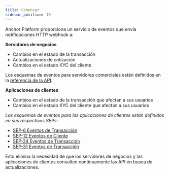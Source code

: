 ```yaml
---
title: Comenzar
sidebar_position: 10
---
```


Anchor Platform proporciona un servicio de eventos que envía notificaciones HTTP webhook a:

**Servidores de negocios**

- Cambios en el estado de la transacción
- Actualizaciones de cotización
- Cambios en el estado KYC del cliente

Los esquemas de eventos para servidores comerciales están definidos en la [referencia de la API](../../api-reference/callbacks/post-event.api.mdx).

**Aplicaciones de clientes**

- Cambios en el estado de la transacción que afectan a sus usuarios
- Cambios en el estado KYC del cliente que afectan a sus usuarios

_Los esquemas de eventos para las aplicaciones de clientes están definidos en sus respectivos SEPs:_

- [SEP-6 Eventos de Transacción](https://github.com/stellar/stellar-protocol/blob/master/ecosystem/sep-0006.md#single-historical-transaction)
- [SEP-12 Eventos de Cliente](https://github.com/stellar/stellar-protocol/blob/master/ecosystem/sep-0012.md#response)
- [SEP-24 Eventos de Transacción](https://github.com/stellar/stellar-protocol/blob/master/ecosystem/sep-0024.md#single-historical-transaction)
- [SEP-31 Eventos de Transacción](https://github.com/stellar/stellar-protocol/blob/master/ecosystem/sep-0031.md#get-transaction)

Esto elimina la necesidad de que los servidores de negocios y las aplicaciones de clientes consulten continuamente las API en busca de actualizaciones.
